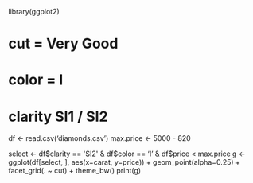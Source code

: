 library(ggplot2)

# cut = Very Good
# color = I
# clarity SI1 / SI2
df <- read.csv('diamonds.csv')
max.price <- 5000 - 820

select <- df$clarity == 'SI2' & df$color == 'I' & df$price < max.price
g <- ggplot(df[select, ], aes(x=carat, y=price)) + geom_point(alpha=0.25) + facet_grid(. ~ cut) + theme_bw()
print(g)
